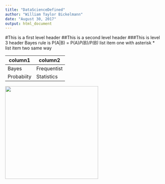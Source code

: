 ```yaml
---
title: "DataScienceDefined"
author: "William Taylor Bickelmann"
date: "August 30, 2017"
output: html_document
---
```

#This is a first level header
##This is a second level header
###This is level 3 header
Bayes rule is P(A|B) = P(A)*P(B)/P(B)
* list item one with asterisk
* list item two same way

column1 | column2
---|---|
Bayes|Frequentist
Probabiity|Statistics

<img src="R_studio.JPG" width = "300"/>  
